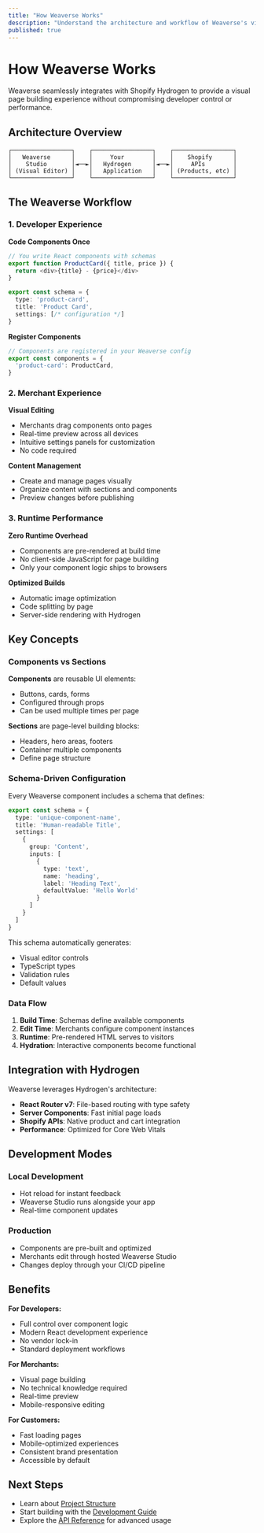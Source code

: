 ```yaml
---
title: "How Weaverse Works"
description: "Understand the architecture and workflow of Weaverse's visual page builder integrated with Shopify Hydrogen."
published: true
---
```


# How Weaverse Works

Weaverse seamlessly integrates with Shopify Hydrogen to provide a visual page building experience without compromising developer control or performance.

## Architecture Overview

```
┌─────────────────┐    ┌─────────────────┐    ┌─────────────────┐
│   Weaverse      │    │     Your        │    │    Shopify      │
│    Studio       │◄──►│   Hydrogen      │◄──►│     APIs        │
│ (Visual Editor) │    │   Application   │    │ (Products, etc) │
└─────────────────┘    └─────────────────┘    └─────────────────┘
```

## The Weaverse Workflow

### 1. Developer Experience

**Code Components Once**
```typescript
// You write React components with schemas
export function ProductCard({ title, price }) {
  return <div>{title} - {price}</div>
}

export const schema = {
  type: 'product-card',
  title: 'Product Card',
  settings: [/* configuration */]
}
```

**Register Components**  
```typescript
// Components are registered in your Weaverse config
export const components = {
  'product-card': ProductCard,
}
```

### 2. Merchant Experience

**Visual Editing**
- Merchants drag components onto pages
- Real-time preview across all devices  
- Intuitive settings panels for customization
- No code required

**Content Management**
- Create and manage pages visually
- Organize content with sections and components
- Preview changes before publishing

### 3. Runtime Performance

**Zero Runtime Overhead**
- Components are pre-rendered at build time
- No client-side JavaScript for page building
- Only your component logic ships to browsers

**Optimized Builds**
- Automatic image optimization
- Code splitting by page
- Server-side rendering with Hydrogen

## Key Concepts

### Components vs Sections

**Components** are reusable UI elements:
- Buttons, cards, forms
- Configured through props
- Can be used multiple times per page

**Sections** are page-level building blocks:
- Headers, hero areas, footers  
- Container multiple components
- Define page structure

### Schema-Driven Configuration

Every Weaverse component includes a schema that defines:

```typescript
export const schema = {
  type: 'unique-component-name',
  title: 'Human-readable Title',
  settings: [
    {
      group: 'Content',
      inputs: [
        {
          type: 'text',
          name: 'heading',
          label: 'Heading Text',
          defaultValue: 'Hello World'
        }
      ]
    }
  ]
}
```

This schema automatically generates:
- Visual editor controls
- TypeScript types
- Validation rules
- Default values

### Data Flow

1. **Build Time**: Schemas define available components
2. **Edit Time**: Merchants configure component instances  
3. **Runtime**: Pre-rendered HTML serves to visitors
4. **Hydration**: Interactive components become functional

## Integration with Hydrogen

Weaverse leverages Hydrogen's architecture:

- **React Router v7**: File-based routing with type safety
- **Server Components**: Fast initial page loads
- **Shopify APIs**: Native product and cart integration
- **Performance**: Optimized for Core Web Vitals

## Development Modes

### Local Development
- Hot reload for instant feedback
- Weaverse Studio runs alongside your app
- Real-time component updates

### Production
- Components are pre-built and optimized
- Merchants edit through hosted Weaverse Studio
- Changes deploy through your CI/CD pipeline

## Benefits

**For Developers:**
- Full control over component logic
- Modern React development experience
- No vendor lock-in
- Standard deployment workflows

**For Merchants:**  
- Visual page building
- No technical knowledge required
- Real-time preview
- Mobile-responsive editing

**For Customers:**
- Fast loading pages
- Mobile-optimized experiences
- Consistent brand presentation
- Accessible by default

## Next Steps

- Learn about [Project Structure](core-concepts/project-structure)
- Start building with the [Development Guide](development-guide)
- Explore the [API Reference](api) for advanced usage